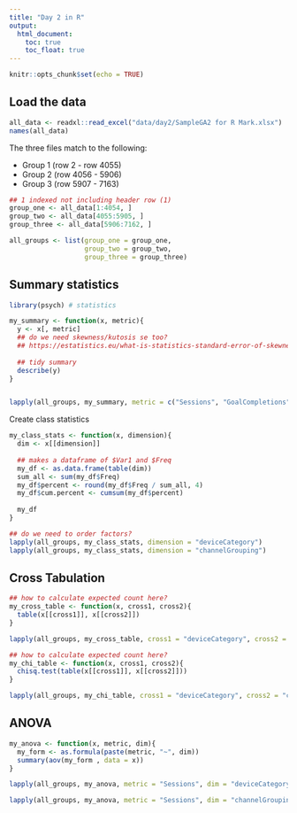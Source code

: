 ```yaml
---
title: "Day 2 in R"
output:
  html_document:
    toc: true
    toc_float: true
---
```


```r
knitr::opts_chunk$set(echo = TRUE)
```

## Load the data

```r
all_data <- readxl::read_excel("data/day2/SampleGA2 for R Mark.xlsx")
names(all_data)
```

The three files match to the following:

* Group 1 (row 2 - row 4055)
* Group 2 (row 4056 - 5906)
* Group 3 (row 5907 - 7163)

```r
## 1 indexed not including header row (1)
group_one <- all_data[1:4054, ]
group_two <- all_data[4055:5905, ]
group_three <- all_data[5906:7162, ]

all_groups <- list(group_one = group_one,
                   group_two = group_two,
                   group_three = group_three)
```

## Summary statistics

```R
library(psych) # statistics

my_summary <- function(x, metric){
  y <- x[, metric]
  ## do we need skewness/kutosis se too?      
  ## https://estatistics.eu/what-is-statistics-standard-error-of-skewness-standard-error-of-kurtosis/
  
  ## tidy summary
  describe(y)
}


lapply(all_groups, my_summary, metric = c("Sessions", "GoalCompletions"))

```

Create class statistics

```r
my_class_stats <- function(x, dimension){
  dim <- x[[dimension]]
  
  ## makes a dataframe of $Var1 and $Freq
  my_df <- as.data.frame(table(dim))
  sum_all <- sum(my_df$Freq)
  my_df$percent <- round(my_df$Freq / sum_all, 4)
  my_df$cum.percent <- cumsum(my_df$percent)
  
  my_df
}

## do we need to order factors?
lapply(all_groups, my_class_stats, dimension = "deviceCategory")
lapply(all_groups, my_class_stats, dimension = "channelGrouping")
```

## Cross Tabulation

```r

## how to calculate expected count here?
my_cross_table <- function(x, cross1, cross2){
  table(x[[cross1]], x[[cross2]])
}

lapply(all_groups, my_cross_table, cross1 = "deviceCategory", cross2 = "channelGrouping")

## how to calculate expected count here?
my_chi_table <- function(x, cross1, cross2){
  chisq.test(table(x[[cross1]], x[[cross2]]))
}

lapply(all_groups, my_chi_table, cross1 = "deviceCategory", cross2 = "channelGrouping")
```


## ANOVA

```r

my_anova <- function(x, metric, dim){
  my_form <- as.formula(paste(metric, "~", dim))
  summary(aov(my_form , data = x))
}

lapply(all_groups, my_anova, metric = "Sessions", dim = "deviceCategory")

lapply(all_groups, my_anova, metric = "Sessions", dim = "channelGrouping")


```